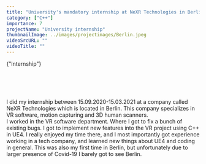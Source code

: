 ```yaml
---
title: "University's mandatory internship at NeXR Technologies in Berlin"
category: ["C++"]
importance: 7
projectName: "University internship"
thumbnailImage: ../images/projectimages/Berlin.jpeg
videoSrcURL: ""
videoTitle: ""
---
```


<AsciiText bClassStyling={true}>{"Internship"}</AsciiText>


<br/>
<br/>
<br/>
<br/>
I did my internship between 15.09.2020-15.03.2021 at a company called NeXR Technologies which is located in Berlin.
This company specializes in VR software, motion capturing and 3D human scanners. 
<br/>
I worked in the VR software department.
Where I got to fix a bunch of existing bugs. I got to implement new features into the VR project using C++ in UE4. 
I really enjoyed my time there, and I most importantly got experience working in a tech company,
and learned new things about UE4 and coding in general.
This was also my first time in Berlin, but unfortunately due to larger presence of Covid-19 I barely got to see Berlin.